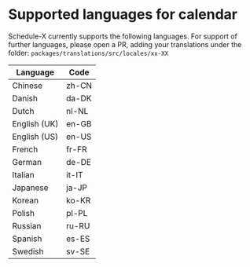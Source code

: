 # Supported languages for calendar

Schedule-X currently supports the following languages. For support of further languages, please open a PR, adding
your translations under the folder: `packages/translations/src/locales/xx-XX`

| Language     | Code  |
|--------------|-------|
| Chinese      | zh-CN |
| Danish       | da-DK |
| Dutch        | nl-NL |
| English (UK) | en-GB |
| English (US) | en-US |
| French       | fr-FR |
| German       | de-DE |
| Italian      | it-IT |
| Japanese     | ja-JP |
| Korean       | ko-KR |
| Polish       | pl-PL |
| Russian      | ru-RU |
| Spanish      | es-ES |
| Swedish      | sv-SE |
